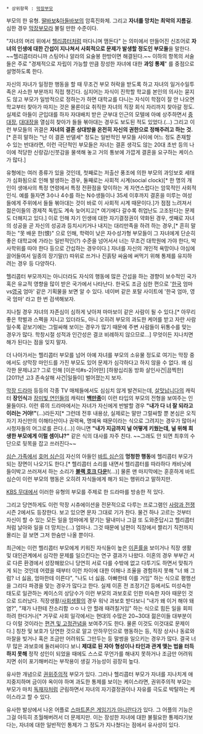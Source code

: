  * 상위항목 : [[막장부모]]

부모의 한 유형. [[딸바보]]&[[아들바보]]의 암흑진화체. 그리고 '''자녀를 망치는 최악의 지름길'''. 심한 경우 [[막장부모]]라 불릴 만한 수준이다.

"자녀의 머리 위에서 [[헬리콥터]]처럼 떠다니며 맴돈다" 는 의미에서 만들어진 신조어로 '''자녀의 인생에 대한 간섭이 지나쳐서 사회적으로 문제가 발생할 정도인 부모들'''을 말한다. ~~헬리콥터라니까 스팅어나 알라의 요술봉 한방이면 해결된다.~~ 이하의 항목의 서술들은 주로 "경제적으로 자립이 가능할 만큼 장성한 자녀에 대한 '''과잉 통제'''" 를 중점으로 설명하도록 한다.

자신의 자녀가 일정한 행동을 할 때 무조건 부모 허락을 받도록 하고 자녀의 일거수일투족은 사소한 부분까지 직접 챙긴다. 심지어는 자식이 진학할 학교를 본인의 의사는 묻지도 않고 부모가 일방적으로 정하는가 하면 대학교를 다니는 자식이 학점이 잘 안 나오면 학교부터 찾아가 따지는 것은 물론이요 취직한 자녀의 직장 회식 자리까지 찾아갈 정도. 실제로 아들이 군입대를 하자 자대배치 받은 군부대 인근의 모텔에 아예 상주하면서 [[중대장]], [[대대장]]을 열심히 찾아가 들들 볶아대는 경우도 보도된 적도 있었다.(…) 그리고 이런 부모들의 귀결은 '''자녀의 결혼 상대방을 온전히 자신의 권한으로 정해주려고 하는 것.'''[* 흔히 말하는 "난 이 결혼 반댈세" 정도는 일반적인 부모들 사이에 어느 정도 존재할 수 있는 반대라면, 이런 극단적인 부모들은 자녀는 결혼 생각도 않는 20대 초반 등의 나이에 적당한 신랑감/신붓감을 물색해 놓고 거의 통보에 가깝게 결혼을 요구하는 케이스가 많다.]

유형에는 여러 종류가 있을 것인데, 첫째로는 저출산 풍조에 의한 부모의 과잉보호 세태가 심화됨으로 인해 발생하는 경우, 둘째로는 사회적 시계(social clock)[* 한 명의 개인이 생애사의 특정 연령에서 특정 전환점을 맞이하는 게 자연스럽다는 암묵적인 사회적 인식. 예를 들자면 3수나 4수를 하는 N수생들이나 35세 이후까지 결혼을 미루는 여성들에게 주위에서 들들 볶아대는 것이 바로 이 사회적 시계 때문이다.]가 점점 느려져서 젊은이들의 경제적 독립도 계속 늦어지고[* 여기에다 갈수록 취업난도 고조된다는 문제도 더해지고 있다.] 이로 인해 자기 인생에 대한 자기결정권이 약화된 경우, 셋째로 자녀의 성공을 곧 자신의 성공과 등치시키거나 내지는 대리만족을 하려 하는 경우,[* 흔히 말하는 "못 배운 한(恨)" 으로 인해, 학력이 낮은 자수성가형 부모들이 그 자녀에게 단순히 좋은 대학교에 가라는 일반적인(?) 수준을 넘어서서 너는 무조건 대학원에 가야 한다, 박사학위를 따야 한다 등으로 간섭하는 경우이다.] 자녀를 자신의 개인적 욕망이나 야심에 끌어들여서 일종의 장기말(!) 따위로 쓰거나 진흙탕 싸움에 써먹기 위해 통제를 유지하려는 경우 등 다양하다.

헬리콥터 부모까지는 아니더라도 자식의 행동에 많은 간섭을 하는 경향이 보수적인 국가 혹은 유교적 영향을 많이 받은 국가에서 나타난다. 한국도 조금 심한 편으로 '[[한국]] 엄마vs[[영국]] 엄마' 같은 기획물을 보면 알 수 있다. 네이버 같은 포탈 사이트에 '한국 엄마, 영국 엄마' 라고 한 번 검색해보자.

지나칠 경우 자녀의 자존심이 심하게 낮아져 마마보이 같은 사람이 될 수 있다.[* 아무리 좋은 학벌과 스펙을 지니고 있더라도, 아니 오히려 부모의 과도한 케어를 받고 자란 사람일수록 겉보기에는 그럴싸해 보이는 경우가 많기 때문에 주변 사람들이 뒤통수를 맞는 경우가 많다. 학창시절 성적과 인간성은 결코 비례하지 않으므로...] 무엇이든 지나치면 해가 된다는 점을 잊지 말자.

더 나아가서는 헬리콥터 부모를 넘어 아예 자녀를 부모의 소유물 정도로 여기는 막장 중에서도 상막장 마인드를 가진 부모도 있어 문제가 심각하다고 하지 않을 수 없다. 왜 심각한 문제냐고? 그로 인해 [이은석#s-2|어떤] [하왕십리동 방화 살인사건|끔찍한] [2011년 고3 존속살해 사건|일들이] 벌어졌는지 보자.

[[막장 드라마]] 등등의 각종 TV 매체들에서도 심심치 않게 발견되는데, [[살맛납니다]]의 캐릭터 '''장인식'''과 [[장미빛 연인들]]의 캐릭터 '''[[백만종]]'''이 이런 타입의 부모의 전형을 보여주는 인물들이다. 이런 류의 드라마에서는 자녀가 자신에게 반발할 경우 '''"내가 다 너 잘 되라고 이러는 거야!"'''(…)라든지[* 그런데 전후 내용상, 실제로는 말만 그럴싸할 뿐 본심은 오직 자기 자신만의 이해타산이나 권력욕, 명예욕 때문이라는 식으로 그려지는 경우가 많아서 시청자들의 어그로를 끈다.(…)] 아니면 '''"내가 지금까지 널 어떻게 키웠는데, 널 위해 희생한 부모에게 이럴 셈이냐?"''' 같은 식의 대사를 자주 친다. ~~그래도 안 되면 최후의 수단으로 뒷목을 잡고 쓰러진다~~

[[심슨 가족]]에서 [[호머 심슨]]이 자신의 아들인 [[바트 심슨]]의 '''멍청한 행동'''에 헬리콥터 부모가 되는 장면이 나오기도 한다.[* 헬리콥터 소리를 내면서 헬리콥터를 따라하다 캐비닛에 들이박고 쓰러져서 하는 소리가 {{{'}}}'''[[블랙 호크 다운]]!'''{{{'}}}(...)] 물론 맨 마지막에는 훈훈하게 바트 심슨이 이런 부모의 행동은 오히려 자식들에게 해가 되는 행위라고 말하지만. 

[[KBS 무대]]에서 이러한 유형의 부모를 주제로 한 드라마를 방송한 적 있다.

그리고 당연하게도 이런 막장 시츄에이션을 전문적으로 다루는 프로그램인 [[사랑과 전쟁]] 시즌 2에서도 등장한다. 보고 있으면 문자 그대로 기가 찬다. 물건 하나 고르는 것부터 자신이 할 수 있는 모든 일을 엄마에게 맡기는 딸내미나 그걸 또 도와준답시고 헬리콥터처럼 날아와 일을 더 망치는(...) 엄마나. 그것 때문에 남편이 직장에서 짤리기 직전까지 몰리는 걸 보면 그저 한숨만 나올 뿐이다.

최근에는 이런 헬리콥터 부모에게 키워진 자식들이 높은 [[이혼]]률을 보이거나 직장 생활 및 대인관계에서 심각한 문제를 일으킨다는 연구 결과가 나왔다. 이혼의 경우 부부간 서로 다른 환경에서 성장해왔으니 당연히 서로 다를 수밖에 없고 다투기도 하면서 맞춰가게 되는 것인데 어렸을 때부터 이런 차이에 대한 이해나 조율을 경험하지 못해 "너 왜 그럼? 너 싫음, 엄마한테 이른다", "나도 너 싫음. 아빠한테 이를 거임" 하는 식으로 평행선을 그리다 파경을 맞는 경우가 많다고 한다. 실제 이혼 전 조정기간 등에서도 미성숙한 태도로 일관하는 케이스의 상당수가 이런 부모의 과보호로 인한 미숙한 자아 때문인 것으로 드러났다. 직장생활/[[사회생활]]의 경우 워낙 과보호 받다보니 "내가 왜 이거 해야 돼염?", "쟤가 나한테 잔소리함 ㅇㅇ 나 안 할래 때려칠거임" 하는 식으로 힘든 일을 회피하려 한다거나[* 거꾸로 사회 일각에서는 현대의 수많은 20~30대 젊은이들 대부분이 다 이럴 것이라는 [[편견 및 고정관념]]을 보여주기도 한다. 물론 이것도 이것대로 문제이다.] 칭찬 및 보호가 당연한 것으로 알고 안하무인으로 행동하는 등, 직장 상사나 동료와 마찰을 빚거나 혹은 조금만 어려워도 그만두는 등 말썽을 일으키는 경우가 많다. 결국 너무 많은 과보호에 둘러싸이다 보니 '''제대로 된 자아 형성이나 타인과 관계 맺는 법을 터득하지 못해''' 정작 성인이 되었을 때에도 스스로 무언가를 해내지 못하거나 조금만 어려워지면 쉬이 포기해버리는 부작용이 생길 가능성이 굉장히 높다.

유사한 개념으로 [[권위주의]]적 부모가 있다. 그러나 헬리콥터 부모가 자녀를 지나치게 애지중지하며 금이야 옥이야 하며 과도한 통제를 보이는 케이스라면, 권위주의적 부모는 부모가 마치 [[독재자]]처럼 군림하면서 자녀의 자기결정권이나 자유를 극도로 박탈하는 케이스라고 할 수 있다.

유사한 발상에서 나온 어플로 [[스마트폰은 게임기가 아니란다]]가 있다. 그 어플의 기능은 그걸 아득히 초월해버려서 더 문제지만. 이는 장성한 자녀에 대한 불필요한 통제라기보다는, 자녀에 대한 일반적인 통제가 그 정도가 지나쳤다는 점에서 유사성이 있다.
